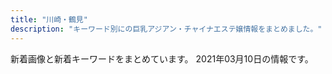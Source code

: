 ```yaml
---
title: "川崎・鶴見"
description: "キーワード別にの巨乳アジアン・チャイナエステ嬢情報をまとめました。"
---
```


新着画像と新着キーワードをまとめています。
2021年03月10日の情報です。

<DmmAffiliateIns />
<KeywordTable
  shops={
    [
    {
        "img_links": [
            "http://es-china.info/staff/mimi1.jpg",
            "http://es-china.info/images/s_ranking.png",
            "http://es-china.info/staff/sayuri1.jpg",
            "http://es-china.info/images/s_staff.png",
            "http://es-china.info/staff/sayuri3.jpg",
            "http://es-china.info/images/s_news.png",
            "http://es-china.info/staff/sayuri2.jpg",
            "http://es-china.info/images/r3.jpg",
            "http://es-china.info/staff/risa1.jpg",
            "http://es-china.info/staff/mimi2.jpg",
            "http://es-china.info/images/room1.jpg",
            "http://es-china.info/images/room4.jpg",
            "http://es-china.info/staff/ran2.jpg",
            "http://es-china.info/images/room3.jpg",
            "http://es-china.info/staff/emi1.jpg",
            "http://es-china.info/staff/risa2.jpg",
            "http://es-china.info/images/no1.png",
            "http://es-china.info/staff/ran1.jpg",
            "http://es-china.info/staff/emi2.jpg",
            "http://es-china.info/staff/sasa2.jpg",
            "http://es-china.info/images/room2.jpg",
            "http://es-china.info/images/line.png",
            "http://es-china.info/staff/sasa1.jpg",
            "http://es-china.info/images/mobile.jpg",
            "http://es-china.info/images/s_zysx.png",
            "http://es-china.info/images/s_pickup.png",
            "http://es-china.info/images/s_newface.png"
        ],
        "name": "\u7652\u5065\u697d",
        "url": "http://es-china.info/",
        "keywords": {
            "C": 13
        },
        "station": "JR\u5ddd\u5d0e\u99c5\u6771\u53e3"
    },
    {
        "station": "JR\u9db4\u898b\u99c5\u6771\u53e3",
        "keywords": {},
        "img_links": [],
        "url": "https://hatsukoi.est.cm/",
        "name": "\u521d\u604b"
    },
    {
        "station": "JR\u9db4\u898b\u99c5\u6771\u53e3",
        "keywords": {
            "G": 13,
            "\u30bb\u30af\u30b7\u30fc": 8,
            "\u30c0\u30a4\u30ca\u30de\u30a4\u30c8": 1,
            "100": 1
        },
        "url": "https://www.pal-spa.com/",
        "name": "Men\u2019s Pal Spa\u30fb\u30e1\u30f3\u30ba\u30d1\u30eb\u30b9\u30d1",
        "img_links": [
            "https://www.pal-spa.com/img/girl/main/smain32444cc176e6519c5cfcaa30cdb6b3d4ae6.jpg",
            "https://www.pal-spa.com/img/blog/palspa_blog_20191201_aica6.jpg",
            "https://www.pal-spa.com/img/girl/list/sface21a4782a043e7ca29f58aba8d6552a2d6e.jpg",
            "https://www.pal-spa.com/img/material/massage_siatu2.jpg",
            "https://www.pal-spa.com/img/girl/main/smain281fd9bc58195da2c4f8c318534044e362e.jpg",
            "https://www.pal-spa.com/img/material/noimg_b.jpg",
            "https://www.pal-spa.com/img/blog/palspa_blog_20191201_yui7.jpg",
            "https://www.pal-spa.com/img/blog/palspa_blog_20191201_kiki3.jpg",
            "https://www.pal-spa.com/img/blog/postimage20191201161433.jpg",
            "https://www.pal-spa.com/img/material/image_auth.png",
            "https://www.pal-spa.com/img/girl/pickup/pickup20210120104719.jpg",
            "https://www.pal-spa.com/img/girl/main/smain254b45d339d6509c6b7779e499e2a9b6ba6.jpg",
            "https://www.pal-spa.com/img/girl/list/sface8aaf0584954cf78c6fa0e4d5235d359c9.jpg",
            "https://www.pal-spa.com/img/girl/main/smain32aa1148d56856a2cfde4a3dfdd8d1c5ed.jpg",
            "https://www.pal-spa.com/img/girl/main/smain2322be10adc295a0fc3adfdb5b77838c4a7.jpg",
            "https://www.pal-spa.com/img/blog/palspa_blog_20191201_aica7.jpg",
            "https://www.pal-spa.com/img/girl/list/sface24254584407bed049e349a41c5443a4345.jpg",
            "https://www.pal-spa.com/img/blog/palspa_blog_20191204_izumi2.jpg",
            "https://www.pal-spa.com/img/material/noimg_f.jpg",
            "https://www.pal-spa.com/img/girl/main/smain2944975d1e88a92635112090a18fddfe496.jpg",
            "https://www.pal-spa.com/img/blog/palspa_blog_20200316_aya9.jpg",
            "https://www.pal-spa.com/img/blog/palspa_blog_20200803_ai9.jpg",
            "https://www.pal-spa.com/img/blog/palspa_blog_20191201_kiki2.jpg",
            "https://www.pal-spa.com/img/material/massage_sentai2.jpg",
            "https://www.pal-spa.com/img/blog/palspa_blog_20191201_kiki6.jpg",
            "https://www.pal-spa.com/img/girl/main/smain32544cc176e6519c5cfcaa30cdb6b3d4ae6.jpg",
            "https://www.pal-spa.com/img/blog/palspa_blog_20191201_yui6.jpg",
            "https://www.pal-spa.com/img/girl/pickup/pickup20200822001327.jpg",
            "https://www.pal-spa.com/img/blog/palspa_blog_20200803_ai6.jpg",
            "https://www.pal-spa.com/img/girl/main/smain251b45d339d6509c6b7779e499e2a9b6ba6.jpg",
            "https://www.pal-spa.com/img/girl/list/slist2384c844601b0fd2f7aabfe4a5a12163b7.jpg",
            "https://www.pal-spa.com/img/girl/list/sface259a92ee295305fdbc6e4cd5a68dad5216.jpg",
            "https://www.pal-spa.com/img/blog/palspa_blog_20210120_haruka6.jpg",
            "https://www.pal-spa.com/img/blog/palspa_blog_20191204_erica3.jpg",
            "https://www.pal-spa.com/img/girl/main/smain2342be10adc295a0fc3adfdb5b77838c4a7.jpg",
            "https://www.pal-spa.com/img/girl/main/smain94ef1bf25458f90407a4281129029fee02.jpg",
            "https://www.pal-spa.com/img/girl/main/smain95ef1bf25458f90407a4281129029fee02.jpg",
            "https://www.pal-spa.com/img/material/noimg_m.jpg",
            "https://www.pal-spa.com/img/girl/main/smain253b45d339d6509c6b7779e499e2a9b6ba6.jpg",
            "https://www.pal-spa.com/img/blog/palspa_blog_20200803_ai5.jpg",
            "https://www.pal-spa.com/img/girl/list/slist34fb1e5b054a6796aafb6d24f36ac90950.jpg",
            "https://www.pal-spa.com/img/blog/palspa_blog_20191204_erica5.jpg",
            "https://www.pal-spa.com/img/girl/list/sface2934a16061b4519bc353f475021810bbc2.jpg",
            "https://www.pal-spa.com/img/blog/palspa_blog_20191201_yui4.jpg",
            "https://www.pal-spa.com/img/blog/palspa_blog_20200803_ai2.jpg",
            "https://www.pal-spa.com/img/blog/palspa_blog_20191204_izumi7.jpg",
            "https://www.pal-spa.com/img/girl/main/smain821caefc8aa890323cc659f5abf9da1937.jpg",
            "https://www.pal-spa.com/img/blog/palspa_blog_20200316_aya8.jpg",
            "https://www.pal-spa.com/img/blog/palspa_blog_20200316_aya4.jpg",
            "https://www.pal-spa.com/img/girl/main/smain44b39a706bac6618b1571f7fdf4631427d.jpg",
            "https://www.pal-spa.com/img/girl/main/smain3438922ce8484534d2b75a91ab7a300e6de.jpg",
            "https://www.pal-spa.com/img/blog/palspa_blog_20210120_haruka1.jpg",
            "https://www.pal-spa.com/img/girl/main/smain411179e3d7fbd9c1dd52f6aa2a671ce0bd.jpg",
            "https://www.pal-spa.com/img/blog/palspa_blog_20200803_ai7.jpg",
            "https://www.pal-spa.com/img/girl/main/smain841caefc8aa890323cc659f5abf9da1937.jpg",
            "https://www.pal-spa.com/img/blog/postimage20191201162035.jpg",
            "https://www.pal-spa.com/img/girl/main/smain311813891f0a4f13a5dcec2552f803dff41.jpg",
            "https://www.pal-spa.com/img/blog/palspa_blog_20191201_yui1.jpg",
            "https://www.pal-spa.com/img/girl/list/slist31991bce11ee745ecab812af3ff1cb34c6.jpg",
            "https://www.pal-spa.com/img/girl/list/sface34fb1e5b054a6796aafb6d24f36ac90950.jpg",
            "https://www.pal-spa.com/img/blog/palspa_blog_20191201_aica4.jpg",
            "https://www.pal-spa.com/img/blog/palspa_blog_20191201_yui3.jpg",
            "https://www.pal-spa.com/img/blog/palspa_blog_20191204_erica6.jpg",
            "https://www.pal-spa.com/img/blog/palspa_blog_20191204_izumi5.jpg",
            "https://www.pal-spa.com/img/blog/palspa_blog_20191201_aica5.jpg",
            "https://www.pal-spa.com/img/girl/list/slist82771fec40d02127b42e7e4941a97d5e8.jpg",
            "https://www.pal-spa.com/img/blog/palspa_blog_20191204_erica4.jpg",
            "https://www.pal-spa.com/img/girl/main/smain29126f46703ae5614cc6531d2d744ef64cb.jpg",
            "https://www.pal-spa.com/img/girl/main/smain2934975d1e88a92635112090a18fddfe496.jpg",
            "https://www.pal-spa.com/img/blog/palspa_blog_20200803_ai4.jpg",
            "https://www.pal-spa.com/img/blog/postimage20200316071533.jpg",
            "https://www.pal-spa.com/img/girl/main/smain252b45d339d6509c6b7779e499e2a9b6ba6.jpg",
            "https://www.pal-spa.com/img/girl/list/slist256b08026e0fe59c124751f4ba2dce9484.jpg",
            "https://www.pal-spa.com/img/blog/palspa_blog_20191201_yui5.jpg",
            "https://www.pal-spa.com/img/girl/main/smain211a4782a043e7ca29f58aba8d6552a2d6e.jpg",
            "https://www.pal-spa.com/img/girl/list/swest34fb1e5b054a6796aafb6d24f36ac90950.jpg",
            "https://www.pal-spa.com/img/girl/list/sface31f19f00dae05be97f6dce6cb5dbe8eec8.jpg",
            "https://www.pal-spa.com/img/girl/main/smain93489e4bc2f68cb6c1df5f2c0780e53ef2.jpg",
            "https://www.pal-spa.com/img/girl/pickup/pickup20200822150116.jpg",
            "https://www.pal-spa.com/img/girl/main/smain81aaf0584954cf78c6fa0e4d5235d359c9.jpg",
            "https://www.pal-spa.com/img/blog/palspa_blog_20210120_haruka4.jpg",
            "https://www.pal-spa.com/img/girl/list/sface3c2ba25b14b61f54befa1ec672e487350.jpg",
            "https://www.pal-spa.com/img/girl/list/slist21c8c7f499c3f4da854e401c53978a3677.jpg",
            "https://www.pal-spa.com/img/blog/postimage20210128110639.jpg",
            "https://www.pal-spa.com/img/blog/palspa_blog_20200113_miyuki3.jpg",
            "https://www.pal-spa.com/img/girl/main/smain2332be10adc295a0fc3adfdb5b77838c4a7.jpg",
            "https://www.pal-spa.com/img/girl/list/swest41179e3d7fbd9c1dd52f6aa2a671ce0bd.jpg",
            "https://www.pal-spa.com/img/girl/main/smain32344cc176e6519c5cfcaa30cdb6b3d4ae6.jpg",
            "https://www.pal-spa.com/img/girl/main/smain43f417400ac5884575399559541bcf4c17.jpg",
            "https://www.pal-spa.com/img/girl/list/sface2815022380c60cdc7043c4ec074cee02f5.jpg",
            "https://www.pal-spa.com/img/girl/main/smain3458922ce8484534d2b75a91ab7a300e6de.jpg",
            "https://www.pal-spa.com/img/blog/palspa_blog_20200113_miyuki2.jpg",
            "https://www.pal-spa.com/img/material/massage_sentai3.jpg",
            "https://www.pal-spa.com/img/girl/main/smain349afba4e500f33ea543f800c8238c1f49.jpg",
            "https://www.pal-spa.com/img/girl/list/slist2803b6e28547718e5f6d36e0d1c631fbcd.jpg",
            "https://www.pal-spa.com/img/blog/palspa_blog_20200316_aya10.jpg",
            "https://www.pal-spa.com/img/blog/palspa_blog_20191201_kiki1.jpg",
            "https://www.pal-spa.com/img/blog/postimage20191201160113.jpg",
            "https://www.pal-spa.com/img/girl/list/sface9b20525be57ec14c2cab254b7f38bd4df.jpg",
            "https://www.pal-spa.com/img/blog/postimage20200805131611.jpg",
            "https://www.pal-spa.com/img/blog/palspa_blog_20210120_haruka3.jpg",
            "https://www.pal-spa.com/img/girl/pickup/pickup20200923134207.jpg",
            "https://www.pal-spa.com/img/blog/palspa_blog_20200316_aya3.jpg",
            "https://www.pal-spa.com/img/girl/main/smain284aa054b0383cc218664f07c55c4e1d3f0.jpg",
            "https://www.pal-spa.com/img/girl/pickup/pickup20200730025343.jpg",
            "https://www.pal-spa.com/img/girl/list/slist29b91c9bcc8e157811f43836e0e81c7a7e.jpg",
            "https://www.pal-spa.com/img/girl/main/smain851caefc8aa890323cc659f5abf9da1937.jpg",
            "https://www.pal-spa.com/img/girl/main/smain283aa054b0383cc218664f07c55c4e1d3f0.jpg",
            "https://www.pal-spa.com/img/girl/list/sface232be10adc295a0fc3adfdb5b77838c4a7.jpg",
            "https://www.pal-spa.com/img/blog/palspa_blog_20200113_miyuki1.jpg",
            "https://www.pal-spa.com/img/blog/palspa_blog_20191201_kiki5.jpg",
            "https://www.pal-spa.com/img/girl/list/slist41179e3d7fbd9c1dd52f6aa2a671ce0bd.jpg",
            "https://www.pal-spa.com/img/girl/main/smain255b45d339d6509c6b7779e499e2a9b6ba6.jpg",
            "https://www.pal-spa.com/img/girl/main/smain285aa054b0383cc218664f07c55c4e1d3f0.jpg",
            "https://www.pal-spa.com/img/material/noimg_west.jpg",
            "https://www.pal-spa.com/img/blog/palspa_blog_20191201_kiki7.jpg",
            "https://www.pal-spa.com/img/girl/main/smain34264ec295988800531cb0f78cdcfbcb9cf.jpg",
            "https://www.pal-spa.com/img/blog/postimage20200112225143.jpg",
            "https://www.pal-spa.com/img/girl/main/smain321552450a07c5e6fcf616569ce56276f28.jpg",
            "https://www.pal-spa.com/img/blog/palspa_blog_20200803_ai3.jpg",
            "https://www.pal-spa.com/img/girl/main/smain214a4782a043e7ca29f58aba8d6552a2d6e.jpg",
            "https://www.pal-spa.com/img/blog/palspa_blog_20200316_aya11.jpg",
            "https://www.pal-spa.com/img/girl/main/smain295c66d8a8ea77ad563b7a5d4d245be38c5.jpg",
            "https://www.pal-spa.com/img/girl/main/smain241254584407bed049e349a41c5443a4345.jpg",
            "https://www.pal-spa.com/img/girl/main/smain213a4782a043e7ca29f58aba8d6552a2d6e.jpg",
            "https://www.pal-spa.com/img/camp/camp_20210201.jpg",
            "https://www.pal-spa.com/img/blog/postimage20191205024522.jpg",
            "https://www.pal-spa.com/img/blog/palspa_blog_20200316_aya1.jpg",
            "https://www.pal-spa.com/img/girl/list/slist32552450a07c5e6fcf616569ce56276f28.jpg",
            "https://www.pal-spa.com/img/camp/camp_20210303sp.jpg",
            "https://www.pal-spa.com/img/girl/main/smain313cf1a94bbeb47fd61d9c8a0ac5715f220.jpg",
            "https://www.pal-spa.com/img/girl/list/swest21a4782a043e7ca29f58aba8d6552a2d6e.jpg",
            "https://www.pal-spa.com/img/girl/list/swest95fea8ce189d2417d922eb9079627b3ac.jpg",
            "https://www.pal-spa.com/img/blog/palspa_blog_20191201_aica3.jpg",
            "https://www.pal-spa.com/img/blog/palspa_blog_20191201_yui2.jpg",
            "https://www.pal-spa.com/img/girl/main/smain2352be10adc295a0fc3adfdb5b77838c4a7.jpg",
            "https://www.pal-spa.com/img/blog/palspa_blog_20200113_miyuki7.jpg",
            "https://www.pal-spa.com/img/blog/palspa_blog_20191204_izumi3.jpg",
            "https://www.pal-spa.com/img/blog/palspa_blog_20191204_izumi6.jpg",
            "https://www.pal-spa.com/img/girl/main/smain91489e4bc2f68cb6c1df5f2c0780e53ef2.jpg",
            "https://www.pal-spa.com/img/girl/main/smain242efb09e433a238cc9c94272805945bf96.jpg",
            "https://www.pal-spa.com/img/girl/main/smain92489e4bc2f68cb6c1df5f2c0780e53ef2.jpg",
            "https://www.pal-spa.com/img/girl/main/smain31aa1148d56856a2cfde4a3dfdd8d1c5ed.jpg",
            "https://www.pal-spa.com/img/girl/list/slist24940766e3a46af57756429b6407dea11e.jpg",
            "https://www.pal-spa.com/img/blog/palspa_blog_20200803_ai8.jpg",
            "https://www.pal-spa.com/img/material/massage_sentai1.jpg",
            "https://www.pal-spa.com/img/material/massage_siatu1.jpg",
            "https://www.pal-spa.com/img/girl/list/swest81caefc8aa890323cc659f5abf9da1937.jpg",
            "https://www.pal-spa.com/img/girl/main/smain314f04254ecea9c57f49748c46b01a7664c.jpg",
            "https://www.pal-spa.com/img/girl/main/smain831caefc8aa890323cc659f5abf9da1937.jpg",
            "https://www.pal-spa.com/img/girl/list/swest232be10adc295a0fc3adfdb5b77838c4a7.jpg",
            "https://www.pal-spa.com/img/girl/pickup/pickup20200104064211.jpg",
            "https://www.pal-spa.com/img/girl/main/smain424a6d03832c91a865b6562a3dc842e51a.jpg",
            "https://www.pal-spa.com/img/girl/main/smain339afba4e500f33ea543f800c8238c1f49.jpg",
            "https://www.pal-spa.com/img/blog/palspa_blog_20191204_izumi1.jpg",
            "https://www.pal-spa.com/img/girl/main/smain28209dcea86d45d39c34084233d3f05abd3.jpg",
            "https://www.pal-spa.com/img/girl/list/slist9224bead323710d8ed7f0640125518c54.jpg",
            "https://www.pal-spa.com/img/blog/palspa_blog_20191201_aica2.jpg",
            "https://www.pal-spa.com/img/blog/postimage20190823184018.jpg",
            "https://www.pal-spa.com/img/girl/list/swest32552450a07c5e6fcf616569ce56276f28.jpg",
            "https://www.pal-spa.com/img/girl/list/slist3aa1148d56856a2cfde4a3dfdd8d1c5ed.jpg",
            "https://www.pal-spa.com/img/blog/palspa_blog_20191204_erica2.jpg",
            "https://www.pal-spa.com/img/blog/postimage20191201160850.jpg",
            "https://www.pal-spa.com/img/girl/main/smain341fb1e5b054a6796aafb6d24f36ac90950.jpg",
            "https://www.pal-spa.com/img/blog/palspa_blog_20200113_miyuki8.jpg",
            "https://www.pal-spa.com/img/blog/palspa_blog_20191201_kiki4.jpg",
            "https://www.pal-spa.com/img/girl/main/smain312cf1a94bbeb47fd61d9c8a0ac5715f220.jpg",
            "https://www.pal-spa.com/img/girl/list/swest259a92ee295305fdbc6e4cd5a68dad5216.jpg",
            "https://www.pal-spa.com/img/girl/main/smain32244cc176e6519c5cfcaa30cdb6b3d4ae6.jpg",
            "https://www.pal-spa.com/img/girl/main/smain215a4782a043e7ca29f58aba8d6552a2d6e.jpg",
            "https://www.pal-spa.com/img/blog/palspa_blog_20191204_erica7.jpg",
            "https://www.pal-spa.com/img/camp/20210303_newface.jpg",
            "https://www.pal-spa.com/img/girl/main/smain2312be10adc295a0fc3adfdb5b77838c4a7.jpg",
            "https://www.pal-spa.com/img/blog/palspa_blog_20200316_aya6.jpg",
            "https://www.pal-spa.com/img/material/massage_siatu3.jpg",
            "https://www.pal-spa.com/img/blog/postimage20190909035711.jpg",
            "https://www.pal-spa.com/img/girl/list/swest3c2ba25b14b61f54befa1ec672e487350.jpg",
            "https://www.pal-spa.com/img/blog/palspa_blog_20200316_aya5.jpg",
            "https://www.pal-spa.com/img/girl/list/sface41179e3d7fbd9c1dd52f6aa2a671ce0bd.jpg",
            "https://www.pal-spa.com/img/blog/palspa_blog_20191204_erica1.jpg",
            "https://www.pal-spa.com/img/blog/palspa_blog_20191204_izumi4.jpg",
            "https://www.pal-spa.com/img/girl/main/smain212a4782a043e7ca29f58aba8d6552a2d6e.jpg",
            "https://www.pal-spa.com/img/girl/main/smain315f04254ecea9c57f49748c46b01a7664c.jpg",
            "https://www.pal-spa.com/img/blog/palspa_blog_20200113_miyuki4.jpg",
            "https://www.pal-spa.com/img/blog/postimage20191205024146.jpg",
            "https://www.pal-spa.com/img/girl/list/sface32552450a07c5e6fcf616569ce56276f28.jpg",
            "https://www.pal-spa.com/img/blog/palspa_blog_20210120_haruka5.jpg",
            "https://www.pal-spa.com/img/blog/postimage20190615060904.jpg",
            "https://www.pal-spa.com/img/blog/palspa_blog_20200803_ai1.jpg",
            "https://www.pal-spa.com/img/blog/palspa_blog_20200316_aya2.jpg",
            "https://www.pal-spa.com/img/girl/list/swest2815022380c60cdc7043c4ec074cee02f5.jpg",
            "https://www.pal-spa.com/img/girl/list/swest31f19f00dae05be97f6dce6cb5dbe8eec8.jpg",
            "https://www.pal-spa.com/img/blog/palspa_blog_20200113_miyuki6.jpg",
            "https://www.pal-spa.com/img/girl/list/swest24254584407bed049e349a41c5443a4345.jpg",
            "https://www.pal-spa.com/img/girl/main/smain2924975d1e88a92635112090a18fddfe496.jpg",
            "https://www.pal-spa.com/img/blog/palspa_blog_20191201_aica1.jpg",
            "https://www.pal-spa.com/img/blog/palspa_blog_20200113_miyuki5.jpg",
            "https://www.pal-spa.com/img/blog/palspa_blog_20200316_aya7.jpg",
            "https://www.pal-spa.com/img/camp/camp_20210101min75.jpg",
            "https://www.pal-spa.com/img/girl/main/smain3448922ce8484534d2b75a91ab7a300e6de.jpg",
            "https://www.pal-spa.com/img/girl/list/swest2934a16061b4519bc353f475021810bbc2.jpg"
        ]
    },
    {
        "keywords": {},
        "name": "GooD",
        "img_links": [],
        "url": "http://good.abnavi.info/",
        "station": "JR\u9db4\u898b\u99c5\u6771\u53e3"
    },
    {
        "station": "\u9db4\u898b\u99c5\u6771\u53e3",
        "url": "http://t-lucky.work/",
        "keywords": {},
        "name": "Lucky\u30fb\u30e9\u30c3\u30ad\u30fc",
        "img_links": [
            "http://t-lucky.work/sp/staff/rei.jpg",
            "http://t-lucky.work/images/5.jpg",
            "http://t-lucky.work/sp/staff/mimi.jpg",
            "http://t-lucky.work/staff/yumi.jpg",
            "http://t-lucky.work/images/sys3.jpg",
            "http://t-lucky.work/sp/img/aya1.jpg",
            "http://t-lucky.work/img/rei1.jpg",
            "http://t-lucky.work/sp/images/newsb.jpg",
            "http://t-lucky.work/staff/rina.jpg",
            "http://t-lucky.work/images/head.jpg",
            "http://t-lucky.work/images/tr.jpg",
            "http://t-lucky.work/sp/menu/interior.jpg",
            "http://t-lucky.work/img/mimi1.jpg",
            "http://t-lucky.work/images/9.jpg",
            "http://t-lucky.work/staff/aya.jpg",
            "http://t-lucky.work/sp/images/menu/staff.jpg",
            "http://t-lucky.work/images/b2.jpg",
            "http://t-lucky.work/images/sys4.jpg",
            "http://t-lucky.work/sp/images/b1.jpg",
            "http://t-lucky.work/images/6.jpg",
            "http://t-lucky.work/staff/mika.jpg",
            "http://t-lucky.work/staff/emi.jpg",
            "http://t-lucky.work/img/yumi1.jpg",
            "http://t-lucky.work/images/staff_t.jpg",
            "http://t-lucky.work/images/7.jpg",
            "http://t-lucky.work/sp/img/mimi1.jpg",
            "http://t-lucky.work/sp/images/b2.jpg",
            "http://t-lucky.work/sp/staff/mika.jpg",
            "http://t-lucky.work/images/4.jpg",
            "http://t-lucky.work/sp/staff/yumi.jpg",
            "http://t-lucky.work/images/int2.jpg",
            "http://t-lucky.work/images/8.jpg",
            "http://t-lucky.work/sp/img/yuyu1.jpg",
            "http://t-lucky.work/images/2.jpg",
            "http://t-lucky.work/sp/staff/yuki.jpg",
            "http://t-lucky.work/sp/menu/staff.jpg",
            "http://t-lucky.work/images/b1.jpg",
            "http://t-lucky.work/sp/images/rec1.jpg",
            "http://t-lucky.work/img/aya1.jpg",
            "http://t-lucky.work/images/sys2.jpg",
            "http://t-lucky.work/images/ta.jpg",
            "http://t-lucky.work/img/rina1.jpg",
            "http://t-lucky.work/images/int1.jpg",
            "http://t-lucky.work/sp/images/head.jpg",
            "http://t-lucky.work/images/1.jpg",
            "http://t-lucky.work/img/yuyu1.jpg",
            "http://t-lucky.work/images/line.png",
            "http://t-lucky.work/staff/yuyu.jpg",
            "http://t-lucky.work/images/sys1.jpg",
            "http://t-lucky.work/sp/images/b3.jpg",
            "http://t-lucky.work/sp/images/int1.jpg",
            "http://t-lucky.work/sp/images/news.jpg",
            "http://t-lucky.work/images/interior_t.jpg",
            "http://t-lucky.work/staff/rei.jpg",
            "http://t-lucky.work/sp/img/mika1.jpg",
            "http://t-lucky.work/sp/images/sys2.jpg",
            "http://t-lucky.work/images/b3.jpg",
            "http://t-lucky.work/sp/images/interior_t.jpg",
            "http://t-lucky.work/images/3.jpg",
            "http://t-lucky.work/sp/images/footer.jpg",
            "http://t-lucky.work/sp/staff/yuyu.jpg",
            "http://t-lucky.work/sp/img/emi1.jpg",
            "http://t-lucky.work/sp/img/yumi1.jpg",
            "http://t-lucky.work/sp/images/int2.jpg",
            "http://t-lucky.work/img/mika1.jpg",
            "http://t-lucky.work/sp/staff/aya.jpg",
            "http://t-lucky.work/sp/images/pc.jpg",
            "http://t-lucky.work/sp/menu/top.jpg",
            "http://t-lucky.work/sp/images/topgirl.jpg",
            "http://t-lucky.work/sp/img/rina1.jpg",
            "http://t-lucky.work/sp/img/yuki1.jpg",
            "http://t-lucky.work/sp/img/rei1.jpg",
            "http://t-lucky.work/staff/yuki.jpg",
            "http://t-lucky.work/sp/images/top.jpg",
            "http://t-lucky.work/staff/mimi.jpg",
            "http://t-lucky.work/images/sm.jpg",
            "http://t-lucky.work/sp/images/tel.jpg",
            "http://t-lucky.work/sp/images/sys1.jpg",
            "http://t-lucky.work/sp/images/staff_t.jpg",
            "http://t-lucky.work/sp/staff/rina.jpg",
            "http://t-lucky.work/images/news.jpg",
            "http://t-lucky.work/img/yuki1.jpg",
            "http://t-lucky.work/img/emi1.jpg",
            "http://t-lucky.work/sp/images/ac1.jpg",
            "http://t-lucky.work/sp/images/menu/top.jpg",
            "http://t-lucky.work/sp/staff/emi.jpg"
        ]
    },
    {
        "url": "https://tsurumi-mensesthe.com/",
        "name": "sweet",
        "img_links": [
            "https://tsurumi-mensesthe.com/images/clear.png",
            "https://tsurumi-mensesthe.com/icon/line.png",
            "https://inage-mensesthe.com/icon/facebook.png",
            "https://tsurumi-mensesthe.com/staff/riri-s1.jpg",
            "https://tsurumi-mensesthe.com/massage/2021/01/05/stand-by.jpg",
            "https://tsurumi-mensesthe.com/staff/new-top.jpg",
            "https://tsurumi-mensesthe.com/staff/sachi-top.jpg",
            "https://inage-mensesthe.com/icon/line.png",
            "https://tsurumi-mensesthe.com/images/header3.png",
            "https://tsurumi-mensesthe.com/footer/footer-line.png",
            "https://tsurumi-mensesthe.com/staff/yura-l2.jpg",
            "https://tsurumi-mensesthe.com/staff/momoka-l3.jpg",
            "https://tsurumi-mensesthe.com/staff/sora-l2.jpg",
            "https://tsurumi-mensesthe.com/footer/footer-staff.png",
            "https://tsurumi-mensesthe.com/staff/satomi-l2.jpg",
            "https://tsurumi-mensesthe.com/staff/sachi-l4.jpg",
            "https://tsurumi-mensesthe.com/room/room-l4.jpg",
            "https://tsurumi-mensesthe.com/staff/sachi-l1.jpg",
            "https://tsurumi-mensesthe.com/staff/yura-s2.jpg",
            "https://tsurumi-mensesthe.com/staff/miki-s1.jpg",
            "https://tsurumi-mensesthe.com/staff/satomi-l3.jpg",
            "https://tsurumi-mensesthe.com/images/esthe4.jpg",
            "https://tsurumi-mensesthe.com/staff/new-s1.jpg",
            "https://tsurumi-mensesthe.com/staff/sachi-l3.jpg",
            "https://tsurumi-mensesthe.com/staff/riri-l2.jpg",
            "https://tsurumi-mensesthe.com/staff/sachi-s3.jpg",
            "https://tsurumi-mensesthe.com/staff/yura-top.jpg",
            "https://tsurumi-mensesthe.com/staff/yura-l3.jpg",
            "https://tsurumi-mensesthe.com/staff/miki-l1.jpg",
            "https://tsurumi-mensesthe.com/staff/satomi-s2.jpg",
            "https://tsurumi-mensesthe.com/staff/satomi-l1.jpg",
            "https://tsurumi-mensesthe.com/staff/sachi-s1.jpg",
            "https://tsurumi-mensesthe.com/icon/yelp.png",
            "https://tsurumi-mensesthe.com/staff/miki-s2.jpg",
            "https://tsurumi-mensesthe.com/staff/yura-s1.jpg",
            "https://tsurumi-mensesthe.com/icon/facebook.png",
            "https://tsurumi-mensesthe.com/images/main1.jpg",
            "https://tsurumi-mensesthe.com/staff/new-l1.jpg",
            "https://tsurumi-mensesthe.com/staff/momoka-s2.jpg",
            "https://tsurumi-mensesthe.com/images/qrcode.png",
            "https://tsurumi-mensesthe.com/staff/riri-l1.jpg",
            "https://tsurumi-mensesthe.com/staff/yura-s3.jpg",
            "https://tsurumi-mensesthe.com/staff/riri-top.jpg",
            "https://tsurumi-mensesthe.com/staff/momoka-l2.jpg",
            "https://tsurumi-mensesthe.com/staff/momoka-l1.jpg",
            "https://tsurumi-mensesthe.com/staff/miki-top.jpg",
            "https://tsurumi-mensesthe.com/staff/miki-l2.jpg",
            "https://tsurumi-mensesthe.com/images/esthe1.jpg",
            "https://tsurumi-mensesthe.com/staff/sachi-l2.jpg",
            "https://tsurumi-mensesthe.com/footer/footer-tel.png",
            "https://tsurumi-mensesthe.com/images/main-sp.jpg",
            "https://inage-mensesthe.com/icon/twitter.png",
            "https://tsurumi-mensesthe.com/images/esthe2.jpg",
            "https://tsurumi-mensesthe.com/staff/sora-s2.jpg",
            "https://tsurumi-mensesthe.com/massage/2020/11/22/coco-s3.jpg",
            "https://tsurumi-mensesthe.com/staff/sora-l1.jpg",
            "https://tsurumi-mensesthe.com/staff/momoka-s1.jpg",
            "https://tsurumi-mensesthe.com/staff/yura-l1.jpg",
            "https://tsurumi-mensesthe.com/staff/sachi-s2.jpg",
            "https://tsurumi-mensesthe.com/staff/satomi-s3.jpg",
            "https://tsurumi-mensesthe.com/massage/2021/03/09/new-s1.jpg",
            "https://tsurumi-mensesthe.com/room/room-l2.jpg",
            "https://tsurumi-mensesthe.com/staff/momoka-s3.jpg",
            "https://tsurumi-mensesthe.com/staff/satomi-s1.jpg",
            "https://tsurumi-mensesthe.com/staff/sora-s1.jpg",
            "https://tsurumi-mensesthe.com/staff/riri-s2.jpg",
            "https://inage-mensesthe.com/icon/yelp.png",
            "https://tsurumi-mensesthe.com/massage/2021/03/01/miki-s1.jpg",
            "https://tsurumi-mensesthe.com/staff/sachi-s4.jpg",
            "https://tsurumi-mensesthe.com/room/room-l3.jpg",
            "https://tsurumi-mensesthe.com/images/esthe3.jpg",
            "https://tsurumi-mensesthe.com/staff/momoka-top.jpg",
            "https://tsurumi-mensesthe.com/staff/satomi-top.jpg",
            "https://tsurumi-mensesthe.com/staff/sora-top.jpg",
            "https://tsurumi-mensesthe.com/icon/twitter.png",
            "https://tsurumi-mensesthe.com/room/room-l1.jpg"
        ],
        "station": "JR\u9db4\u898b\u99c5\u897f\u53e3",
        "keywords": {
            "88": 18,
            "86": 9,
            "90": 9,
            "87": 9,
            "85": 27
        }
    },
    {
        "url": "https://hitomebore.tokyo/",
        "station": "JR\u9db4\u898b\u99c5\u6771\u53e3",
        "img_links": [
            "https://hitomebore.tokyo/img/r2.jpg",
            "https://hitomebore.tokyo/img/r1.jpg",
            "https://hitomebore.tokyo/img/r3.jpg",
            "https://hitomebore.tokyo/img/r4.jpg",
            "https://hitomebore.tokyo/img/images/nav_02.png",
            "https://hitomebore.tokyo/img/images/nav_01.png",
            "https://hitomebore.tokyo/img/images/nav_03.png",
            "https://hitomebore.tokyo/img/images/nav_04.png",
            "https://hitomebore.tokyo/img/images/nav_06.png",
            "https://hitomebore.tokyo/img/images/nav_05.png"
        ],
        "keywords": {},
        "name": "\u4e00\u76ee\u60da\u308c"
    },
    {
        "keywords": {
            "C": 28,
            "\u30bb\u30af\u30b7\u30fc": 2,
            "D": 35,
            "87": 14,
            "86": 14,
            "89": 7,
            "88": 14,
            "85": 14
        },
        "name": "\u6708\u4e0b\u7f8e\u4eba",
        "url": "https://moon-beauty.jp/",
        "img_links": [
            "https://moon-beauty.jp/images/campaign2017.jpg",
            "https://moon-beauty.jp/wp/wp-content/uploads/2017/12/dde33c6f84f42b29abc164fed911749d.jpg",
            "https://moon-beauty.jp/images/staff/nana25_01.png",
            "https://moon-beauty.jp/images/staff/nana25_02.png",
            "https://moon-beauty.jp/wp/wp-content/uploads/2017/12/dde33c6f84f42b29abc164fed911749d-700x1246.jpg",
            "https://moon-beauty.jp/images/staff/ran23_01.png",
            "https://moon-beauty.jp/wp/wp-content/uploads/2017/11/3.png",
            "https://moon-beauty.jp/wp/wp-content/uploads/2017/11/1.png",
            "https://moon-beauty.jp/images/costume/cabinattendant02.png",
            "https://moon-beauty.jp/images/costume/cabinattendant01.png",
            "https://moon-beauty.jp/wp/wp-content/uploads/2020/09/costume.png",
            "https://moon-beauty.jp/wp/wp-content/uploads/2017/12/3985d5f04f99b7c5a1b4662bcc831575.jpg",
            "https://moon-beauty.jp/images/costume/cheergirl01.png",
            "https://moon-beauty.jp/images/costume/sailorgirl02.png",
            "https://moon-beauty.jp/wp/wp-content/uploads/2017/11/484697b90c0612750e1d8c7c971a16f8.jpg",
            "https://moon-beauty.jp/wp/wp-content/uploads/2018/11/1811campaign.png",
            "https://moon-beauty.jp/wp/wp-content/uploads/2017/11/top01-1-700x459.png",
            "https://moon-beauty.jp/wp/wp-content/uploads/2018/09/mb_front4.png",
            "https://moon-beauty.jp/wp/wp-content/uploads/2021/01/202102campaign.png",
            "https://moon-beauty.jp/wp/wp-content/uploads/2017/12/3addf91ad6b786b4c3fd2e4322dc1181-700x1246.jpg",
            "https://moon-beauty.jp/wp/wp-content/uploads/2017/11/5.png",
            "https://moon-beauty.jp/wp/wp-content/uploads/2017/11/mb_interior01.png",
            "https://moon-beauty.jp/wp/wp-content/uploads/2017/11/top03.png",
            "https://moon-beauty.jp/wp/wp-content/uploads/2017/12/1d7d7d3df21218cb91cce28ca987dca8-700x1246.jpg",
            "https://moon-beauty.jp/wp/wp-content/uploads/2017/11/6.png",
            "https://moon-beauty.jp/wp/wp-content/uploads/2017/12/3addf91ad6b786b4c3fd2e4322dc1181.jpg",
            "https://moon-beauty.jp/images/staff/emi24_1.png",
            "https://moon-beauty.jp/images/staff/mirai23.png",
            "https://moon-beauty.jp/images/costume/sailorgirl01.png",
            "https://moon-beauty.jp/wp/wp-content/uploads/2020/09/rika_info.png",
            "https://moon-beauty.jp/wp/wp-content/uploads/2017/11/mb_front.png",
            "https://moon-beauty.jp/wp/wp-content/uploads/2019/07/1907campaign02.png",
            "https://moon-beauty.jp/wp/wp-content/uploads/2017/11/campaign1711-700x327.jpg",
            "https://moon-beauty.jp/wp/wp-content/uploads/2020/01/2002campaign-700x327.png",
            "https://moon-beauty.jp/wp/wp-content/uploads/2017/11/6a08b9c7e55a068553569af35285dd93-700x1244.jpg",
            "https://moon-beauty.jp/wp/wp-content/uploads/2018/09/mb_road02.png",
            "https://moon-beauty.jp/wp/wp-content/uploads/2020/09/mirai_info.png",
            "https://moon-beauty.jp/wp/wp-content/uploads/2019/07/1907campaign01.png",
            "https://moon-beauty.jp/images/staff/rika22_01.png",
            "https://moon-beauty.jp/images/staff/staff.png",
            "https://moon-beauty.jp/images/staff/hikari23_01.png",
            "https://moon-beauty.jp/wp/wp-content/uploads/2017/11/play.png",
            "https://moon-beauty.jp/wp/wp-content/uploads/2019/07/1907campaign02-700x327.png",
            "https://moon-beauty.jp/wp/wp-content/uploads/2017/11/mb_front2.png",
            "https://moon-beauty.jp/images/costume/cheergirl02.png",
            "https://moon-beauty.jp/wp/wp-content/uploads/2017/11/top02.png",
            "https://moon-beauty.jp/images/staff/momoka22_01.png",
            "https://moon-beauty.jp/images/staff/eri21_01.png",
            "https://moon-beauty.jp/images/staff/hikari23_02.png",
            "https://moon-beauty.jp/wp/wp-content/uploads/2017/11/27e7586ba3689c74b6428ec7dbfe02a6-700x1244.jpg",
            "https://moon-beauty.jp/wp/wp-content/uploads/2017/11/9ac2dcf4d411d36df940a44359d1e597.jpg",
            "https://moon-beauty.jp/wp/wp-content/uploads/2017/11/mb_shower.png",
            "https://moon-beauty.jp/wp/wp-content/uploads/2017/12/1d7d7d3df21218cb91cce28ca987dca8.jpg",
            "https://moon-beauty.jp/wp/wp-content/uploads/2017/11/6a08b9c7e55a068553569af35285dd93.jpg",
            "https://moon-beauty.jp/wp/wp-content/uploads/2020/09/nana_info.png",
            "https://moon-beauty.jp/images/staff/izumi23_01.png",
            "https://moon-beauty.jp/wp/wp-content/uploads/2019/09/1910campaign02-700x327.png",
            "https://moon-beauty.jp/wp/wp-content/uploads/2017/12/7e6728877b7be3eba7dacfced12e3481.jpg",
            "https://moon-beauty.jp/images/costume/nursegirl01.png",
            "https://moon-beauty.jp/images/staff/rika22_02.png",
            "https://moon-beauty.jp/wp/wp-content/uploads/2017/12/11e78c1189d1307c1c0528ca01cf193e.jpg",
            "https://moon-beauty.jp/wp/wp-content/uploads/2017/11/top01-1.png",
            "https://moon-beauty.jp/wp/wp-content/uploads/2017/11/27e7586ba3689c74b6428ec7dbfe02a6.jpg",
            "https://moon-beauty.jp/wp/wp-content/uploads/2017/11/4.png",
            "https://moon-beauty.jp/wp/wp-content/uploads/2019/07/1907campaign01-700x327.png",
            "https://moon-beauty.jp/images/costume/nursegirl002.png"
        ],
        "station": "JR\u9db4\u898b\u99c5\u6771\u53e3"
    },
    {
        "name": "\u7518\u5473\u6599",
        "img_links": [
            "https://kanmiryou.xyz.mn/images/room4.jpg",
            "https://kanmiryou.xyz.mn/images/mobile.jpg",
            "https://kanmiryou.xyz.mn/photos/sites/40/2021/03/2021030614173780.jpg",
            "https://kanmiryou.xyz.mn/images/s_face.jpg",
            "https://kanmiryou.xyz.mn/images/new.jpg",
            "https://kanmiryou.xyz.mn/images/s_link.jpg",
            "https://kanmiryou.xyz.mn/images/s_staff.jpg",
            "https://kanmiryou.xyz.mn/images/s2.jpg",
            "https://kanmiryou.xyz.mn/images/room1.jpg",
            "https://kanmiryou.xyz.mn/images/news_bj2.jpg",
            "https://kanmiryou.xyz.mn/images/tel.jpg",
            "https://kanmiryou.xyz.mn/images/room3.jpg",
            "https://kanmiryou.xyz.mn/images/top.jpg",
            "https://kanmiryou.xyz.mn/photos/sites/40/2021/03/2021030614173724.jpg",
            "https://kanmiryou.xyz.mn/photos/sites/40/2021/03/2021030614173823.jpg",
            "https://kanmiryou.xyz.mn/images/room2.jpg",
            "https://kanmiryou.xyz.mn/images/s1.jpg",
            "https://kanmiryou.xyz.mn/images/s_news.jpg",
            "https://kanmiryou.xyz.mn/photos/sites/40/2021/03/2021030618231353.jpg"
        ],
        "station": "JR\u9db4\u898b\u99c5\u6771\u53e3",
        "url": "https://kanmiryou.xyz.mn/",
        "keywords": {
            "85": 16,
            "86": 48,
            "D": 64,
            "C": 12
        }
    },
    {
        "name": "\u6843\u6e90\u90f7",
        "keywords": {},
        "img_links": [
            "http://www.iyasi-massage.com/images/staff_one/staff_one_03.jpg",
            "http://www.iyasi-massage.com/images/home/QR.png",
            "http://www.iyasi-massage.com/images/staff_one/staff_one_04.jpg",
            "http://www.iyasi-massage.com/images/gallery/gallery_01.jpg",
            "http://www.iyasi-massage.com/images/staff_image/staff_d06.jpg",
            "http://www.iyasi-massage.com/images/home/top_qp.jpg",
            "http://www.iyasi-massage.com/images/staff/sta_0z2.jpg",
            "http://www.iyasi-massage.com/images/top/top_04.jpg",
            "http://www.iyasi-massage.com/images/staff_one/staff_one_07.png",
            "http://www.iyasi-massage.com/images/home/index_03.jpg",
            "http://www.iyasi-massage.com/images/staff_image/staff_d02.jpg",
            "http://www.iyasi-massage.com/images/home/index_page_top.jpg",
            "http://www.iyasi-massage.com/images/top/top_05.jpg",
            "http://www.iyasi-massage.com/images/top/top_06.jpg",
            "http://www.iyasi-massage.com/images/system/syatem_301.jpg",
            "http://www.iyasi-massage.com/images/staff_one/staff_one_08.png",
            "http://www.iyasi-massage.com/images/staff_one/staff_one_top.jpg",
            "http://www.iyasi-massage.com/images/home/index_qup.jpg",
            "http://www.iyasi-massage.com/images/staff/sta_010.jpg",
            "http://www.iyasi-massage.com/images/home/index_tel.jpg",
            "http://www.iyasi-massage.com/images/system/syatem_302.jpg",
            "http://www.iyasi-massage.com/images/gallery/gallery_102.jpg",
            "http://www.iyasi-massage.com/images/staff/sta_023.jpg",
            "http://www.iyasi-massage.com/images/staff_one/staff_one_01.jpg",
            "http://www.iyasi-massage.com/images/gallery/gallery_402.jpg",
            "http://www.iyasi-massage.com/images/staff/sta_0z8.jpg",
            "http://www.iyasi-massage.com/images/staff_image/staff_d05.jpg",
            "http://www.iyasi-massage.com/images/gallery/gallery_103.jpg",
            "http://www.iyasi-massage.com/images/staff/sta_0z10.jpg",
            "http://www.iyasi-massage.com/images/top/top_02.jpg",
            "http://www.iyasi-massage.com/images/staff/sta_08.jpg",
            "http://www.iyasi-massage.com/images/home/index_04.jpg",
            "http://www.iyasi-massage.com/images/top/top_08.png",
            "http://www.iyasi-massage.com/images/gallery/gallery_top.jpg",
            "http://www.iyasi-massage.com/images/staff/sta_0z6.jpg",
            "http://www.iyasi-massage.com/images/staff_one/staff_one_02.jpg",
            "http://www.iyasi-massage.com/images/staff_image/staff_d01.jpg",
            "http://www.iyasi-massage.com/images/staff/sta_021.jpg",
            "http://www.iyasi-massage.com/images/staff/sta_04.jpg",
            "http://www.iyasi-massage.com/images/staff/sta_03.jpg",
            "http://www.iyasi-massage.com/images/gallery/gallery_401.jpg",
            "http://www.iyasi-massage.com/images/gallery/gallery_403.jpg",
            "http://www.iyasi-massage.com/images/top/top_03.jpg",
            "http://www.iyasi-massage.com/images/staff/sta_0z9.jpg",
            "http://www.iyasi-massage.com/images/gallery/gallery_101.jpg",
            "http://www.iyasi-massage.com/images/staff_image/staff_d03.jpg",
            "http://www.iyasi-massage.com/images/top/top_01.jpg",
            "http://www.iyasi-massage.com/images/staff/sta_06.jpg",
            "http://www.iyasi-massage.com/images/gallery/gallery_104.jpg",
            "http://www.iyasi-massage.com/images/staff/sta_07.jpg",
            "http://www.iyasi-massage.com/images/staff/sta_0z12.jpg",
            "http://www.iyasi-massage.com/images/system/syatem_303.jpg",
            "http://www.iyasi-massage.com/images/gallery/gallery_404.jpg",
            "http://www.iyasi-massage.com/images/staff/staff_top.jpg",
            "http://www.iyasi-massage.com/images/staff/sta_01.jpg",
            "http://www.iyasi-massage.com/images/staff_one/staff_one_05.jpg",
            "http://www.iyasi-massage.com/images/staff_image/staff_d04.jpg"
        ],
        "url": "http://www.iyasi-massage.com/",
        "station": "JR\u5ddd\u5d0e\u99c5\u6771\u53e3"
    },
    {
        "station": "JR\u9db4\u898b\u99c5",
        "keywords": {
            "\u30bb\u30af\u30b7\u30fc": 2
        },
        "name": "\u30af\u30e9\u30a6\u30f3\u30fbCrown",
        "img_links": [
            "http://www.crownman.tank.jp/public/20210205-013920-405.jpeg",
            "http://www.crownman.tank.jp/public/20181101-091932-723.jpeg",
            "http://www.crownman.tank.jp/public/20210309-102855-324.jpeg",
            "http://www.crownman.tank.jp/images/zj.png",
            "http://www.crownman.tank.jp/public/20210226-091700-151.jpeg",
            "http://www.crownman.tank.jp/public/20181102-021343-999.jpeg",
            "http://www.crownman.tank.jp/images/jt.png",
            "http://www.crownman.tank.jp/public/20181126-115300-843.jpeg",
            "http://www.crownman.tank.jp/public/20210214-132800-589.jpeg",
            "http://www.crownman.tank.jp/public/20201010-151120-691.jpeg",
            "http://www.crownman.tank.jp/public/20190928-232507-304.jpeg",
            "http://www.crownman.tank.jp/public/20201211-095449-581.jpeg",
            "http://www.crownman.tank.jp/public/20190516-130732-500.jpeg",
            "http://www.crownman.tank.jp/images/br1.png",
            "http://www.crownman.tank.jp/public/20201015-184159-562.jpeg",
            "http://www.crownman.tank.jp/public/20190809-023452-629.jpeg",
            "http://www.crownman.tank.jp/public/20191122-211211-352.jpeg",
            "http://www.crownman.tank.jp/public/20200922-152824-158.jpeg",
            "http://www.crownman.tank.jp/public/20181102-021325-742.jpeg",
            "http://www.crownman.tank.jp/images/h5.jpg",
            "http://www.crownman.tank.jp/public/20190321-014538-796.jpeg",
            "http://www.crownman.tank.jp/images/br.png",
            "http://www.crownman.tank.jp/public/20190928-012818-601.png",
            "http://www.crownman.tank.jp/public/20190404-200155-177.jpeg",
            "http://www.crownman.tank.jp/public/20210129-124855-823.jpeg",
            "http://www.crownman.tank.jp/images/fj.png",
            "http://www.crownman.tank.jp/public/20191115-170126-469.jpeg",
            "http://www.crownman.tank.jp/public/20191220-000813-127.jpeg",
            "http://www.crownman.tank.jp/public/20201211-095701-493.jpeg",
            "http://www.crownman.tank.jp/public/20181102-021404-733.jpeg",
            "http://www.crownman.tank.jp/images/contact.png",
            "http://www.crownman.tank.jp/public/20210208-142304-974.jpeg",
            "http://www.crownman.tank.jp/public/20210225-132107-806.jpeg",
            "http://www.crownman.tank.jp/public/20210217-094543-773.jpeg",
            "http://www.crownman.tank.jp/public/20201225-105416-366.jpeg",
            "http://www.crownman.tank.jp/public/20190512-114325-285.jpeg",
            "http://www.crownman.tank.jp/images/h4.jpg",
            "http://www.crownman.tank.jp/images/xw.png",
            "http://www.crownman.tank.jp/images/lj.png",
            "http://www.crownman.tank.jp/public/20191102-172721-416.jpeg",
            "http://www.crownman.tank.jp/public/20201016-024617-911.jpeg",
            "http://www.crownman.tank.jp/public/20191030-124226-262.jpeg",
            "http://www.crownman.tank.jp/public/20200829-204316-579.jpeg",
            "http://www.crownman.tank.jp/public/20210128-093735-441.jpeg",
            "http://www.crownman.tank.jp/public/20190103-235102-103.jpeg",
            "http://www.crownman.tank.jp/public/20201024-121027-887.jpeg",
            "http://www.crownman.tank.jp/images/h02.jpg",
            "http://www.crownman.tank.jp/ueditor/php/upload/image/20200828/1598625782230952.jpeg",
            "http://www.crownman.tank.jp/public/20210219-091840-338.jpeg",
            "http://www.crownman.tank.jp/ueditor/php/upload/image/20181102/1541123069868367.jpg",
            "http://www.crownman.tank.jp/public/20210205-163450-850.jpeg",
            "http://www.crownman.tank.jp/public/20201114-223303-188.jpeg",
            "http://www.crownman.tank.jp/images/scrollToTop.png",
            "http://www.crownman.tank.jp/public/20181102-021419-221.jpeg",
            "http://www.crownman.tank.jp/images/guest.png",
            "http://www.crownman.tank.jp/images/h01.jpg",
            "http://www.crownman.tank.jp/public/20191208-161631-393.jpeg",
            "http://www.crownman.tank.jp/public/20181103-143855-981.jpeg",
            "http://www.crownman.tank.jp/images/h3.jpg",
            "http://www.crownman.tank.jp/public/20190614-225752-699.jpeg",
            "http://www.crownman.tank.jp/images/lyb.png",
            "http://www.crownman.tank.jp/public/20200829-001214-615.jpeg",
            "http://www.crownman.tank.jp/public/20190410-032921-983.jpeg"
        ],
        "url": "http://www.crownman.tank.jp/"
    },
    {
        "img_links": [
            "http://tsurumi-est.xyz/g3.jpg",
            "http://tsurumi-est.xyz/images/flash.jpg",
            "http://tsurumi-est.xyz/images/mobile.png",
            "http://tsurumi-est.xyz/images/top.jpg",
            "http://tsurumi-est.xyz/images/g0.jpg",
            "http://tsurumi-est.xyz/images/int2.jpg",
            "http://tsurumi-est.xyz/g0.jpg",
            "http://tsurumi-est.xyz/images/mens-esthe1.png",
            "http://tsurumi-est.xyz/g1.jpg",
            "http://tsurumi-est.xyz/g2.jpg",
            "http://tsurumi-est.xyz/images/g3.jpg",
            "http://tsurumi-est.xyz/images/flash2.jpg",
            "http://tsurumi-est.xyz/images/g5.jpg",
            "http://momipara.jp/img/link/momi88.jpg",
            "http://tsurumi-est.xyz/images/g2.jpg",
            "http://tsurumi-est.xyz/images/s_staff1.png",
            "http://tsurumi-est.xyz/images/int1.jpg",
            "http://cdn.dino-es.com/images/logo/88x31NewDinoEs.png",
            "http://tsurumi-est.xyz/images/s_staff.png",
            "http://tsurumi-est.xyz/images/g1.jpg"
        ],
        "station": "\u4eac\u6025\u9db4\u898b\u99c5\u6771\u53e3",
        "url": "http://tsurumi-est.xyz/",
        "name": "Smile",
        "keywords": {
            "D": 4,
            "E": 2,
            "C": 16
        }
    },
    {
        "url": "http://iyashi-kaze.oks.bz/",
        "keywords": {
            "C": 5,
            "D": 15,
            "84": 5,
            "86": 15
        },
        "img_links": [
            "http://iyashi-kaze.oks.bz/images/service4.jpg",
            "http://iyashi-kaze.oks.bz/images/service3.jpg",
            "http://iyashi-kaze.oks.bz/images/room5.jpg",
            "http://iyashi-kaze.oks.bz/photos/sites/65/2020/01/2020011010172726.jpg",
            "http://iyashi-kaze.oks.bz/images/1.jpg",
            "http://iyashi-kaze.oks.bz/photos/sites/65/2020/01/2020011010173060.jpg",
            "http://iyashi-kaze.oks.bz/images/room3.jpg",
            "http://iyashi-kaze.oks.bz/images/s_staff.png",
            "http://iyashi-kaze.oks.bz/images/room1.jpg",
            "http://iyashi-kaze.oks.bz/images/s_pick.png",
            "http://iyashi-kaze.oks.bz/images/room2.jpg",
            "http://iyashi-kaze.oks.bz/images/service1.jpg",
            "http://iyashi-kaze.oks.bz/images/s_link.png",
            "http://iyashi-kaze.oks.bz/images/room4.jpg",
            "http://iyashi-kaze.oks.bz/photos/sites/65/2020/01/202001101017196.jpg",
            "http://iyashi-kaze.oks.bz/images/end.jpg",
            "http://iyashi-kaze.oks.bz/images/top.jpg",
            "http://iyashi-kaze.oks.bz/images/s_news.png",
            "http://iyashi-kaze.oks.bz/images/s_service.png",
            "http://iyashi-kaze.oks.bz/images/room6.jpg",
            "http://iyashi-kaze.oks.bz/photos/sites/65/2020/01/2020011010172383.jpg",
            "http://iyashi-kaze.oks.bz/images/service2.jpg"
        ],
        "name": "\u7652\u3057\u98a8\uff5e\u3044\u3084\u3057\u304b\u305c\uff5e",
        "station": "JR\u5ddd\u5d0e\u99c5\u6771\u53e3"
    },
    {
        "img_links": [
            "http://baburin.iest.info/photos/sites/2/2018/03/1.jpg",
            "http://baburin.iest.info/photos/sites/2/2019/12/2019121012234134.jpg",
            "http://baburin.iest.info/images/s_face.jpg",
            "http://baburin.iest.info/images/acc.jpg",
            "http://baburin.iest.info/photos/sites/2/2018/07/2018072409124390.jpg",
            "http://baburin.iest.info/images/staff0.jpg",
            "http://baburin.iest.info/photos/sites/2/2018/09/2018091006542340.jpg",
            "http://baburin.iest.info/photos/sites/2/2018/10/2018103017042054.jpg",
            "http://baburin.iest.info/photos/sites/2/2018/06/2018062508384319.jpg",
            "http://baburin.iest.info/images/s_info.jpg",
            "http://baburin.iest.info/images/acc1.jpg",
            "http://baburin.iest.info/images/s_news.jpg",
            "http://baburin.iest.info/photos/sites/2/2018/12/2018120114132410.jpg",
            "http://baburin.iest.info/images/top.png",
            "http://baburin.iest.info/photos/sites/2/2020/02/2020020617495273.jpg",
            "http://baburin.iest.info/photos/sites/2/2018/11/2018112214225177.jpg",
            "http://baburin.iest.info/photos/sites/2/2019/12/2019121012271150.jpg",
            "http://baburin.iest.info/photos/sites/2/2020/10/2020100615314175.jpg",
            "http://baburin.iest.info/photos/sites/2/2019/12/2019121112381870.jpg",
            "http://baburin.iest.info/photos/sites/2/2019/12/2019121012290043.jpg",
            "http://baburin.iest.info/photos/sites/2/2020/02/2020021216314936.jpg",
            "http://baburin.iest.info/photos/sites/2/2019/06/2019062312555740.jpg",
            "http://baburin.iest.info/images/mibile.jpg",
            "http://baburin.iest.info/images/s_pick.jpg",
            "http://baburin.iest.info/photos/sites/2/2018/06/2018063004421199.jpg",
            "http://baburin.iest.info/images/s_staff.jpg"
        ],
        "keywords": {
            "E": 19,
            "87": 133,
            "D": 188,
            "85": 57,
            "C": 76,
            "83": 19,
            "82": 19,
            "88": 17,
            "86": 76
        },
        "station": "\u4eac\u6025\u9db4\u898b\u99c5\u6771\u53e3",
        "name": "\u30d0\u30d6\u308a\u3093\u5a18",
        "url": "http://baburin.iest.info/"
    },
    {
        "name": "\u798f\u7e01\u30fbFUKUEN",
        "url": "http://www.fukuen.in/",
        "keywords": {
            "\u80f8": 1,
            "\u30bb\u30af\u30b7\u30fc": 2,
            "G": 2
        },
        "img_links": [
            "http://www.fukuen.in/img/girl/extra/ai_20200914_4.jpg",
            "http://www.fukuen.in/img/material/sentai1.jpg",
            "http://www.fukuen.in/img/material/akasuri6rev1.jpg",
            "http://www.fukuen.in/img/girl/main/smain22a5f5188f9c41ddb221fc0bead2a8556b.jpg",
            "http://www.fukuen.in/img/girl/main/smain82429f69a5e0facf26b5c596ab5374c79a.jpg",
            "http://www.fukuen.in/img/girl/list/slist11a00cec64c1902f8f81d6458bd81ecc3.jpg",
            "http://www.fukuen.in/img/girl/extra/hotaru200809_4min75.jpg",
            "http://www.fukuen.in/img/girl/main/smain81429f69a5e0facf26b5c596ab5374c79a.jpg",
            "http://www.fukuen.in/img/material/front.jpg",
            "http://www.fukuen.in/img/girl/extra/hotaru200809_3min75.jpg",
            "http://www.fukuen.in/img/girl/list/swest25902fb05705d4f4dcd3bb55fc78d46ee.jpg",
            "http://www.fukuen.in/img/girl/list/swest8fbaefba79306aed7d52f3369481c4f79.jpg",
            "http://www.fukuen.in/img/girl/main/smain711ab20435a050b6117e25de016c851a5e.jpg",
            "http://www.fukuen.in/img/girl/main/smain435ef08e32ca6d2936eee599647ef1be42.jpg",
            "http://www.fukuen.in/img/material/shiatsu6.jpg",
            "http://www.fukuen.in/img/material/shiatsu4rev1.jpg",
            "http://www.fukuen.in/img/material/akasuri5rev1.jpg",
            "http://www.fukuen.in/img/material/oil6.jpg",
            "http://www.fukuen.in/img/girl/extra/risa_20200923_2.jpg",
            "http://www.fukuen.in/img/material/arrow_next.png",
            "http://www.fukuen.in/img/girl/extra/ai_20200914_3.jpg",
            "http://www.fukuen.in/img/girl/main/smain13372fb92a183b52eed6697b1dc18d650f.jpg",
            "http://www.fukuen.in/img/girl/list/slist48970948df1b5f673ddccf8bdc1c27ca3.jpg",
            "http://www.fukuen.in/img/girl/extra/ai_20200914_1.jpg",
            "http://www.fukuen.in/img/material/oil4.jpg",
            "http://www.fukuen.in/img/girl/extra/risa_20200923_4.jpg",
            "http://www.fukuen.in/img/girl/list/slist5751a73c1d67d106b755f2a10f214b1fb.jpg",
            "http://www.fukuen.in/img/girl/main/smain425ef08e32ca6d2936eee599647ef1be42.jpg",
            "http://www.fukuen.in/img/girl/main/smain12372fb92a183b52eed6697b1dc18d650f.jpg",
            "http://www.fukuen.in/img/girl/main/smain52fb1c032274e28d599eed619e1bedc3e4.jpg",
            "http://www.fukuen.in/img/material/sentai2.jpg",
            "http://www.fukuen.in/img/material/oil3.jpg",
            "http://www.fukuen.in/img/girl/list/slist8fbaefba79306aed7d52f3369481c4f79.jpg",
            "http://www.fukuen.in/img/girl/main/smain513f8bf8e4517330b71f7b182328a05400.jpg",
            "http://www.fukuen.in/img/material/oil5.jpg",
            "http://www.fukuen.in/img/girl/list/slist1154c6465b3e80f1950af663ae9de86840.jpg",
            "http://www.fukuen.in/img/girl/list/swest4f486b583999cfcec7913d7843c608159.jpg",
            "http://www.fukuen.in/img/material/shiatsu5rev1.jpg",
            "http://www.fukuen.in/img/material/noimg_b.jpg",
            "http://www.fukuen.in/img/girl/extra/ai_20200914_2.jpg",
            "http://www.fukuen.in/img/girl/main/smain131a9012a45cd10e4bbf815bf1cd1dfb50a.jpg",
            "http://www.fukuen.in/img/girl/main/smain113a604c7246ee7ef21ea1371bf0f8ae541.jpg",
            "http://www.fukuen.in/img/material/noimg_west.jpg",
            "http://www.fukuen.in/img/camp/20210303_spring.png",
            "http://www.fukuen.in/img/material/oil2.jpg",
            "http://www.fukuen.in/img/girl/list/swest1154c6465b3e80f1950af663ae9de86840.jpg",
            "http://www.fukuen.in/img/material/akasuri1.jpg",
            "http://www.fukuen.in/img/material/sentai5rev1.jpg",
            "http://www.fukuen.in/img/girl/list/swest13a9012a45cd10e4bbf815bf1cd1dfb50a.jpg",
            "http://www.fukuen.in/img/material/noimg_m.jpg",
            "http://www.fukuen.in/img/girl/main/smain746910286ab0a44682bfc6f093f287b998.jpg",
            "http://www.fukuen.in/img/girl/extra/hotaru200809_1min75.jpg",
            "http://www.fukuen.in/img/material/sentai4.jpg",
            "http://www.fukuen.in/img/material/shiatsu2.jpg",
            "http://www.fukuen.in/img/girl/pickup/pickup20200705191440.jpg",
            "http://www.fukuen.in/img/girl/main/smain11154c6465b3e80f1950af663ae9de86840.jpg",
            "http://www.fukuen.in/img/girl/list/slist7a7cd4a2a61a08aea05c874262bd2983c.jpg",
            "http://www.fukuen.in/img/girl/main/smain21a5f5188f9c41ddb221fc0bead2a8556b.jpg",
            "http://www.fukuen.in/img/girl/extra/risa_20200923_3.jpg",
            "http://www.fukuen.in/img/material/akasuri4.jpg",
            "http://www.fukuen.in/img/girl/list/slist21d95f10417cbe687c362ac86a6caaf51.jpg",
            "http://www.fukuen.in/img/material/shiatsu3.jpg",
            "http://www.fukuen.in/img/girl/main/smain736910286ab0a44682bfc6f093f287b998.jpg",
            "http://www.fukuen.in/img/girl/main/smain115a604c7246ee7ef21ea1371bf0f8ae541.jpg",
            "http://www.fukuen.in/img/girl/main/smain23a5f5188f9c41ddb221fc0bead2a8556b.jpg",
            "http://www.fukuen.in/img/material/shiatsu1.jpg",
            "http://www.fukuen.in/img/material/oil1.jpg",
            "http://www.fukuen.in/img/girl/main/smain721ab20435a050b6117e25de016c851a5e.jpg",
            "http://www.fukuen.in/img/girl/main/smain83429f69a5e0facf26b5c596ab5374c79a.jpg",
            "http://www.fukuen.in/img/girl/pickup/pickup20200705191159.jpg",
            "http://www.fukuen.in/img/girl/list/swest72b8648aae56da25b7c7573dc007cc2de.jpg",
            "http://www.fukuen.in/img/girl/extra/risa_20200923_5.jpg",
            "http://www.fukuen.in/img/material/akasuri3.jpg",
            "http://www.fukuen.in/img/girl/main/smain114a604c7246ee7ef21ea1371bf0f8ae541.jpg",
            "http://www.fukuen.in/img/camp/20200610_shinki.jpg",
            "http://www.fukuen.in/img/girl/pickup/pickup20200705191051.jpg",
            "http://www.fukuen.in/img/girl/main/smain41f486b583999cfcec7913d7843c608159.jpg",
            "http://www.fukuen.in/img/girl/extra/risa_20200923_1.jpg",
            "http://www.fukuen.in/img/girl/list/swest11a00cec64c1902f8f81d6458bd81ecc3.jpg",
            "http://www.fukuen.in/img/girl/main/smain11372fb92a183b52eed6697b1dc18d650f.jpg",
            "http://www.fukuen.in/img/girl/list/swest5751a73c1d67d106b755f2a10f214b1fb.jpg",
            "http://www.fukuen.in/img/material/akasuri2rev1.jpg",
            "http://www.fukuen.in/img/girl/main/smain53fb1c032274e28d599eed619e1bedc3e4.jpg",
            "http://www.fukuen.in/img/girl/list/slist13a9012a45cd10e4bbf815bf1cd1dfb50a.jpg",
            "http://www.fukuen.in/img/girl/pickup/pickup20200705191524.jpg",
            "http://www.fukuen.in/img/girl/extra/hotaru200809_2min75.jpg",
            "http://www.fukuen.in/img/girl/main/smain112a604c7246ee7ef21ea1371bf0f8ae541.jpg",
            "http://www.fukuen.in/img/material/arrow_prev.png",
            "http://www.fukuen.in/img/material/sentai6rev1.jpg",
            "http://www.fukuen.in/img/material/sentai3.jpg",
            "http://www.fukuen.in/img/material/image_auth.png",
            "http://www.fukuen.in/img/material/bath.jpg",
            "http://www.fukuen.in/img/girl/main/smain8415e8cbb1c49eb7c8caa026cbfa4e5e53.jpg"
        ],
        "station": "JR\u9db4\u898b\u99c5\u6771\u53e3"
    },
    {
        "keywords": {
            "C": 2,
            "87": 1,
            "D": 1,
            "89": 1,
            "86": 2,
            "\u30bb\u30af\u30b7\u30fc": 2,
            "88": 1,
            "83": 2
        },
        "station": "JR\u5ddd\u5d0e\u99c5\u897f\u53e3",
        "url": "http://seifuku.esnavi.work/",
        "name": "\u5236\u670d\u7f8e\u5c11\u5973",
        "img_links": [
            "http://seifuku.esnavi.work/nei_bj3.jpg",
            "http://seifuku.esnavi.work/nei3.jpg",
            "http://seifuku.esnavi.work/2.png",
            "http://seifuku.esnavi.work/2/uploadimg/1594168894.jpg",
            "http://seifuku.esnavi.work/nei5.jpg",
            "http://seifuku.esnavi.work/s_massage.png",
            "http://seifuku.esnavi.work/biaoti.jpg",
            "http://seifuku.esnavi.work/staff1.jpg",
            "http://seifuku.esnavi.work/news.png",
            "http://seifuku.esnavi.work/top.png",
            "http://seifuku.esnavi.work/2/uploadimg/1594168912.jpg",
            "http://seifuku.esnavi.work/int2.png",
            "http://seifuku.esnavi.work/s_staff.png",
            "http://seifuku.esnavi.work/2/uploadimg/1594168989.jpg",
            "http://seifuku.esnavi.work/2/uploadimg/1594168852.jpg",
            "http://seifuku.esnavi.work/1.png",
            "http://seifuku.esnavi.work/6.jpg",
            "http://seifuku.esnavi.work/massage1.png",
            "http://seifuku.esnavi.work/2/uploadimg/1602612378.jpeg",
            "http://seifuku.esnavi.work/2/uploadimg/1594168953.jpg",
            "http://seifuku.esnavi.work/2/uploadimg/1614883193.jpeg"
        ]
    },
    {
        "station": "JR\u5ddd\u5d0e\u99c5\u6771\u53e3",
        "name": "\u723d\u3084\u304b\u306a\u671d",
        "url": "http://massage-salon.xyz/",
        "keywords": {},
        "img_links": [
            "http://massage-salon.xyz/wp-content/themes/template-salon2/images/main2.jpg",
            "http://massage-salon.xyz/wp-content/uploads/2018/04/s4-500x467.jpg",
            "http://massage-salon.xyz/wp-content/uploads/2018/04/s4.jpg",
            "http://massage-salon.xyz/wp-content/uploads/2019/02/IMG_0142-500x750.jpg",
            "http://massage-salon.xyz/wp-content/uploads/2018/04/s2.jpg",
            "http://massage-salon.xyz/wp-content/uploads/2018/04/s3-500x467.jpg",
            "http://massage-salon.xyz/wp-content/uploads/2019/03/IMG_0208-300x200.jpg",
            "http://massage-salon.xyz/wp-content/uploads/2018/11/IMG_6692-300x200.jpg",
            "http://massage-salon.xyz/wp-content/uploads/2019/02/IMG_0144-500x750.jpg",
            "http://massage-salon.xyz/wp-content/themes/template-salon2/images/header-tel.png",
            "http://massage-salon.xyz/wp-content/themes/template-salon2/images/main3.jpg",
            "http://cdn.dino-es.com/images/logo/200x40DinoEs.png",
            "http://massage-salon.xyz/wp-content/themes/template-salon2/images/noimg.jpg",
            "http://massage-salon.xyz/wp-content/uploads/2018/12/img_6768.jpg",
            "http://massage-salon.xyz/wp-content/uploads/2018/12/img_6766.jpg",
            "http://massage-salon.xyz/wp-content/uploads/2019/02/IMG_0142-686x1024.jpg",
            "http://massage-salon.xyz/wp-content/uploads/2019/02/IMG_0144.jpg",
            "http://massage-salon.xyz/wp-content/uploads/2018/04/s3.jpg",
            "http://massage-salon.xyz/wp-content/themes/template-salon2/images/main1.jpg",
            "http://massage-salon.xyz/wp-content/uploads/2018/04/s1-500x466.jpg",
            "http://massage-salon.xyz/wp-content/uploads/2018/04/s1.jpg",
            "http://massage-salon.xyz/wp-content/uploads/2018/04/s2-500x467.jpg"
        ]
    },
    {
        "keywords": {
            "83": 3,
            "C": 21,
            "82": 3
        },
        "url": "http://kafu.ests.co/",
        "name": "\u5bf5\u6df1\u82b1\u98a8",
        "station": "JR\u77e2\u5411\u99c5\u897f\u53e3",
        "img_links": [
            "http://kafu.ests.co/photos/sites/7/2017/10/2017101205420065.jpg",
            "http://kafu.ests.co/photos/sites/7/2017/10/2017100904034443.png",
            "http://kafu.ests.co/photos/sites/7/2017/02/1.jpg",
            "http://kafu.ests.co/images/nbj1.jpg",
            "http://kafu.ests.co/images/room4.jpg",
            "http://kafu.ests.co/images/s_news.jpg",
            "http://kafu.ests.co/images/s_face.jpg",
            "http://kafu.ests.co/images/room2.jpg",
            "http://kafu.ests.co/images/line.jpg",
            "http://kafu.ests.co/images/s_staff1.jpg",
            "http://kafu.ests.co/images/s_mobile.jpg",
            "http://kafu.ests.co/images/face_bj3.jpg",
            "http://kafu.ests.co/images/s_link.jpg",
            "http://kafu.ests.co/images/n3.jpg",
            "http://kafu.ests.co/images/room3.jpg",
            "http://kafu.ests.co/images/s_pick.jpg",
            "http://kafu.ests.co/images/top.png",
            "http://kafu.ests.co/images/room1.jpg",
            "http://kafu.ests.co/photos/sites/7/2017/10/2017101205420191.jpg",
            "http://kafu.ests.co/photos/sites/7/2017/02/2.jpg",
            "http://kafu.ests.co/images/mobile.jpg",
            "http://kafu.ests.co/images/face_bj.jpg",
            "http://kafu.ests.co/images/n1.jpg",
            "http://kafu.ests.co/images/nbj3.jpg",
            "http://kafu.ests.co/images/s_staff.jpg",
            "http://kafu.ests.co/photos/sites/7/2017/10/2017100904034561.png"
        ]
    },
    {
        "img_links": [
            "http://esthe-heal.com/i/files/homeimg.jpg",
            "http://esthe-heal.com/staff/haruna/01mb.jpg",
            "http://esthe-heal.com/img/ttl_staff.png",
            "http://esthe-heal.com/staff/rubi/01mb.jpg",
            "http://esthe-heal.com/staff/kana/01mb.jpg",
            "http://esthe-heal.com/img/ttl_wnew.png",
            "http://esthe-heal.com/staff/mimi/01.jpg",
            "http://esthe-heal.com/pic/head.jpg",
            "http://esthe-heal.com/staff/aya/01mb.jpg",
            "http://esthe-heal.com/img/link/koko_234x60.png",
            "http://esthe-heal.com/staff/kaori/01.jpg",
            "http://esthe-heal.com/staff/yuki/01.jpg",
            "http://esthe-heal.com/staff/rubi/01.jpg",
            "http://esthe-heal.com/img/ttl_recbnr.png",
            "http://esthe-heal.com/staff/kana/01.jpg",
            "http://esthe-heal.com/staff/momo/01.jpg",
            "http://esthe-heal.com/staff/sakura/01mb.jpg",
            "http://esthe-heal.com/staff/aya/01.jpg",
            "http://esthe-heal.com/img/ttl_pickup.png",
            "http://esthe-heal.com/img/ttl_mobile.png",
            "http://esthe-heal.com/staff/miho/01.jpg",
            "http://esthe-heal.com/staff/sayuri/01mb.jpg",
            "http://esthe-heal.com/staff/rui/01mb.jpg",
            "http://esthe-heal.com/img/att.jpg",
            "http://esthe-heal.com/staff/yuyu/01mb.jpg",
            "http://esthe-heal.com/staff/miho/01mb.jpg",
            "http://esthe-heal.com/staff/sizuka/01.jpg",
            "http://esthe-heal.com/staff/yuyu/01.jpg",
            "http://esthe-heal.com/staff/kaori/01mb.jpg",
            "http://esthe-heal.com/staff/mimi/01mb.jpg",
            "http://esthe-heal.com/staff/haruna/01.jpg",
            "http://esthe-heal.com/staff/rui/01.jpg",
            "http://esthe-heal.com/staff/yuki/01mb.jpg",
            "http://esthe-heal.com/staff/sakura/01.jpg",
            "http://esthe-heal.com/staff/sizuka/01mb.jpg",
            "http://esthe-heal.com/staff/momo/01mb.jpg",
            "http://esthe-heal.com/staff/sayuri/01.jpg"
        ],
        "station": "JR\u9db4\u898b\u99c5\u6771\u53e3",
        "name": "Yulala",
        "url": "http://esthe-heal.com/",
        "keywords": {
            "C": 23
        }
    },
    {
        "name": "\u7e01\u5712",
        "station": "JR\u5ddd\u5d0e\u99c5\u6771\u53e3",
        "img_links": [
            "http://rabbit.est.cm/photos/sites/29/2017/04/01.jpg",
            "http://rabbit.est.cm/images/top.jpg",
            "http://rabbit.est.cm/images/acc4.jpg",
            "http://rabbit.est.cm/images/mobile.jpg",
            "http://rabbit.est.cm/photos/sites/29/2017/02/3.jpg",
            "http://rabbit.est.cm/images/s_news.png",
            "http://rabbit.est.cm/images/nbj3.jpg",
            "http://rabbit.est.cm/images/pick.png",
            "http://rabbit.est.cm/photos/sites/29/2018/08/2018081709473259.jpg",
            "http://rabbit.est.cm/images/acc2.jpg",
            "http://rabbit.est.cm/photos/sites/29/2020/11/2020110707012088.jpg",
            "http://rabbit.est.cm/photos/sites/29/2017/03/girls03.jpg",
            "http://rabbit.est.cm/images/nbj2.jpg",
            "http://rabbit.est.cm/images/s_staff.png",
            "http://rabbit.est.cm/images/acc3.jpg",
            "http://rabbit.est.cm/photos/sites/29/2017/03/188375621118420915.jpg",
            "http://rabbit.est.cm/images/acc5.jpg",
            "http://rabbit.est.cm/photos/sites/29/2017/09/2017090411494123.jpg"
        ],
        "keywords": {
            "86": 16,
            "D": 16
        },
        "url": "http://rabbit.est.cm/"
    },
    {
        "name": "For You",
        "keywords": {
            "D": 14,
            "E": 14
        },
        "img_links": [
            "http://nymphe-est.xyz/img/tel2.png",
            "http://nymphe-est.xyz/img/cg04.jpg",
            "http://nymphe-est.xyz/img/cast6/img3-s.jpg",
            "http://nymphe-est.xyz/img/cast4/img1.jpg",
            "http://nymphe-est.xyz/img/tit5.png",
            "http://nymphe-est.xyz/img/cg01.jpg",
            "http://nymphe-est.xyz/img/cast6/img2.jpg",
            "http://nymphe-est.xyz/img/cast2/img2-s.jpg",
            "http://nymphe-est.xyz/img/cast3/img3.jpg",
            "http://nymphe-est.xyz/img/tit3.png",
            "http://nymphe-est.xyz/img/phone.png",
            "http://nymphe-est.xyz/img/cast2/img3.jpg",
            "http://nymphe-est.xyz/img/m3.png",
            "http://nymphe-est.xyz/img/cast2/img1-s.jpg",
            "http://nymphe-est.xyz/img/cast3/img2-s.jpg",
            "http://nymphe-est.xyz/img/cast1/img1-s.jpg",
            "http://nymphe-est.xyz/img/cast3/img3-s.jpg",
            "http://nymphe-est.xyz/img/cast5/img1.jpg",
            "http://nymphe-est.xyz/img/cast2/img3-s.jpg",
            "http://nymphe-est.xyz/img/tit4.png",
            "http://nymphe-est.xyz/img/cast5/img1-s.jpg",
            "http://nymphe-est.xyz/img/cast6/img1.jpg",
            "http://nymphe-est.xyz/img/slide2-1.jpg",
            "http://nymphe-est.xyz/img/cast1/img1.jpg",
            "http://nymphe-est.xyz/img/cast4/img2.jpg",
            "http://nymphe-est.xyz/img/cp-desc1sp.png",
            "http://nymphe-est.xyz/img/cast5/img3-s.jpg",
            "http://nymphe-est.xyz/img/cast3/img2.jpg",
            "http://nymphe-est.xyz/img/cg02.jpg",
            "http://nymphe-est.xyz/img/open.png",
            "http://nymphe-est.xyz/img/cast2/img1.jpg",
            "http://nymphe-est.xyz/img/tit6.png",
            "http://nymphe-est.xyz/img/tit1.png",
            "http://nymphe-est.xyz/img/cast3/img1.jpg",
            "http://nymphe-est.xyz/img/cast6/img3.jpg",
            "http://nymphe-est.xyz/img/cp-ttl.png",
            "http://nymphe-est.xyz/img/m6.png",
            "http://nymphe-est.xyz/img/slide2-4.jpg",
            "http://nymphe-est.xyz/img/cast4/img2-s.jpg",
            "http://nymphe-est.xyz/img/m5.png",
            "http://nymphe-est.xyz/img/cast3/img1-s.jpg",
            "http://nymphe-est.xyz/img/cp-desc1.png",
            "http://nymphe-est.xyz/img/slide2-3.jpg",
            "http://nymphe-est.xyz/img/h1.png",
            "http://nymphe-est.xyz/img/cg03.jpg",
            "http://nymphe-est.xyz/img/m4.png",
            "http://nymphe-est.xyz/img/cast2/img2.jpg",
            "http://nymphe-est.xyz/img/m1.png",
            "http://nymphe-est.xyz/img/cast6/img2-s.jpg",
            "http://nymphe-est.xyz/img/slide2-2.jpg",
            "http://nymphe-est.xyz/img/cast4/img1-s.jpg",
            "http://nymphe-est.xyz/img/cast5/img3.jpg",
            "http://nymphe-est.xyz/img/cast5/img2-s.jpg",
            "http://nymphe-est.xyz/img/cast6/img1-s.jpg",
            "http://nymphe-est.xyz/img/cast5/img2.jpg",
            "http://nymphe-est.xyz/img/tit2.png",
            "http://nymphe-est.xyz/img/cast1/img2.jpg",
            "http://nymphe-est.xyz/img/cast1/img2-s.jpg",
            "http://nymphe-est.xyz/img/m2.png"
        ],
        "url": "http://nymphe-est.xyz/",
        "station": "JR\u77e2\u5411\u99c5"
    },
    {
        "station": "JR\u9db4\u898b\u99c5\u897f\u53e3",
        "name": "\u671d\u9732",
        "url": "http://asatsuyu-es.com/",
        "img_links": [
            "http://asatsuyu-es.com/images/newfacetiao.jpg",
            "http://asatsuyu-es.com/images/picktiao.jpg",
            "http://asatsuyu-es.com/images/st01.jpg",
            "http://asatsuyu-es.com/images/room6.jpg",
            "http://asatsuyu-es.com/images/st03.jpg",
            "http://asatsuyu-es.com/images/mobile.jpg",
            "http://asatsuyu-es.com/images/st02.jpg",
            "http://asatsuyu-es.com/images/newtiao.jpg",
            "http://asatsuyu-es.com/images/zi_staff.png",
            "http://asatsuyu-es.com/images/st05b.jpg",
            "http://asatsuyu-es.com/images/room1.jpg",
            "http://asatsuyu-es.com/images/st05.jpg",
            "http://asatsuyu-es.com/images/room3.jpg",
            "http://asatsuyu-es.com/images/top01.jpg",
            "http://asatsuyu-es.com/images/st04.jpg",
            "http://asatsuyu-es.com/images/room2.jpg",
            "http://asatsuyu-es.com/images/room4.jpg",
            "http://asatsuyu-es.com/images/st03b.jpg"
        ],
        "keywords": {
            "86": 1,
            "D": 2,
            "87": 1,
            "C": 12
        }
    },
    {
        "url": "http://deli-esthe.jpn.mn/",
        "name": "\u307c\u304f\u306e\u30c7\u30ea\u30a8\u30b9\u30c6",
        "img_links": [
            "http://deli-esthe.jpn.mn/photos/sites/66/2020/10/2020100318511352.jpg",
            "http://deli-esthe.jpn.mn/images/img_tel.png",
            "http://deli-esthe.jpn.mn/images/sp_tit_therapist.png",
            "http://deli-esthe.jpn.mn/photos/sites/66/2020/10/2020100319300327.jpg",
            "http://deli-esthe.jpn.mn/images/sp_tit_staff02.png",
            "http://deli-esthe.jpn.mn/photos/sites/66/2020/10/2020100411161121.jpg",
            "http://deli-esthe.jpn.mn/images/room2.jpg",
            "http://deli-esthe.jpn.mn/images/room3.jpg",
            "http://deli-esthe.jpn.mn/photos/sites/66/2020/10/202010031927555.jpg",
            "http://deli-esthe.jpn.mn/images/maining.jpg",
            "http://deli-esthe.jpn.mn/images/top.jpg",
            "http://deli-esthe.jpn.mn/images/room1.jpg",
            "http://deli-esthe.jpn.mn/images/tit_therapist.png",
            "http://deli-esthe.jpn.mn/photos/sites/66/2020/10/2020100319265441.jpg",
            "http://deli-esthe.jpn.mn/images/sp_tit_new.png",
            "http://deli-esthe.jpn.mn/images/tit_new.png",
            "http://deli-esthe.jpn.mn/photos/sites/66/2020/10/2020100319264630.jpg",
            "http://deli-esthe.jpn.mn/photos/sites/66/2020/10/2020100411161767.jpg",
            "http://deli-esthe.jpn.mn/photos/sites/66/2019/12/2019120511182484.jpg",
            "http://deli-esthe.jpn.mn/images/tit_staff01.png",
            "http://deli-esthe.jpn.mn/photos/sites/66/2020/10/2020100319272810.jpg",
            "http://deli-esthe.jpn.mn/photos/sites/66/2020/06/2020062611321468.jpg",
            "http://deli-esthe.jpn.mn/photos/sites/66/2019/12/2019120317385167.jpg",
            "http://deli-esthe.jpn.mn/images/sp_top.jpg",
            "http://deli-esthe.jpn.mn/photos/sites/66/2019/12/2019120317372670.jpg",
            "http://deli-esthe.jpn.mn/images/room4.jpg",
            "http://deli-esthe.jpn.mn/photos/sites/66/2020/06/2020062113130967.jpg",
            "http://deli-esthe.jpn.mn/photos/sites/66/2020/10/2020101912375463.jpg",
            "http://deli-esthe.jpn.mn/images/tit_staff02.png",
            "http://deli-esthe.jpn.mn/photos/sites/66/2020/10/2020100318512022.jpg",
            "http://deli-esthe.jpn.mn/images/card.jpg",
            "http://deli-esthe.jpn.mn/images/sp_tit_staff01.png"
        ],
        "station": "JR\u5ddd\u5d0e\u99c5\u6771\u53e3",
        "keywords": {
            "E": 6,
            "85": 10,
            "D": 52,
            "87": 22,
            "86": 22,
            "82": 4
        }
    },
    {
        "img_links": [],
        "station": "JR\u9db4\u898b\u99c5\u6771\u53e3",
        "keywords": {},
        "name": "\u4eba\u9b5a\u306e\u604b",
        "url": "http://genkimori.ests.jp/"
    }
]
}
/>
<DmmAffiliateScript />
